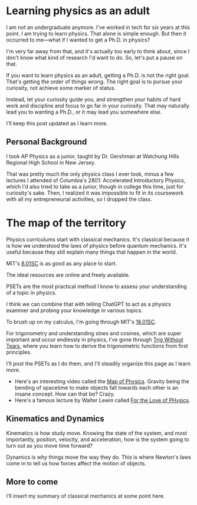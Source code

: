 # Learning physics as an adult

I am not an undergraduate anymore. I've worked in tech for six years at this point. I am trying to learn physics. That alone is simple enough. But then it occurred to me—what if I wanted to get a Ph.D. in physics? 

I'm very far away from that, and it's actually too early to think about, since I don't know what kind of research I'd want to do. So, let's put a pause on that.

If you want to learn physics as an adult, getting a Ph.D. is not the right goal. That's getting the order of things wrong.
The right goal is to pursue your curiosity, not achieve some marker of status. 

Instead, let your curiosity guide you, and strengthen your habits of hard work and discipline and focus to go far in your curiosity.  That may naturally lead you to wanting a Ph.D., or it may lead you somewhere else.

I'll keep this post updated as I learn more.

## Personal Background
I took AP Physics as a junior, taught by Dr. Gershman at Watchung Hills Regional High School in New Jersey.

That was pretty much the only physics class I ever took, minus a few lectures I attended of Columbia's 2801: Accelerated Introductory Physics, which I'd also tried to take as a junior, though in college this time, just for curiosity's sake. Then, I realized it was impossible to fit in its coursework with all my entrepreneurial activities, so I dropped the class.


# The map of the territory
Physics curriculums start with classical mechanics. It's classical because it is how we understood the laws of physics before quantum mechanics.
It's useful because they still explain many things that happen in the world.

MIT's [8.01SC](https://ocw.mit.edu/courses/8-01sc-classical-mechanics-fall-2016/) is as good as any place to start.

The ideal resources are online and freely available.

PSETs are the most practical method I know to assess your understanding of a topic in physics.

I think we can combine that with telling ChatGPT to act as a physics examiner and probing your knowledge in various topics.

To brush up on my calculus, I'm going through MIT's [18.01SC](https://ocw.mit.edu/courses/mathematics/18-01sc-single-variable-calculus-fall-2010/).

For trigonometry and understanding sines and cosines, which are super important and occur endlessly in physics, I've gone through [Trig Without Tears](https://brownmath.com/twt/intro.htm), where you learn how to derive the trigonometric functions from first principles.

I'll post the PSETs as I do them, and I'll steadily organize this page as I learn more.


- Here's an interesting video called the [Map of Physics](https://www.youtube.com/watch?v=ZihywtixUYo). Gravity being the bending of spacetime to make objects fall towards each other is an insane concept. How can that be? Crazy.
- Here's a famous lecture by Walter Lewin called [For the Love of PHysics](https://www.youtube.com/watch?v=sJG-rXBbmCc).


## Kinematics and Dynamics
Kinematics is how study move. Knowing the state of the system, and most importantly, position, velocity, and acceleration, how is the system going to turn out as you move time forward?

Dynamics is why things move the way they do. This is where Newton's laws come in to tell us how forces affect the motion of objects.

## More to come
I'll insert my summary of classical mechanics at some point here.



